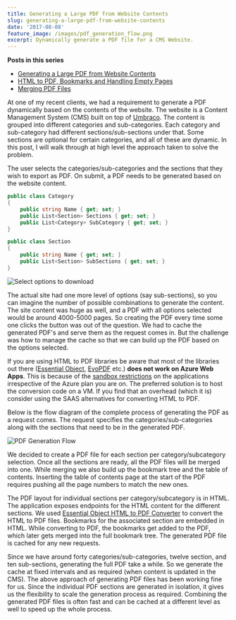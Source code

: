 ```yaml
---
title: Generating a Large PDF from Website Contents
slug: generating-a-large-pdf-from-website-contents
date: '2017-08-08'
feature_image: /images/pdf_generation_flow.png
excerpt: Dynamically generate a PDF file for a CMS Website.
---
```

**Posts in this series**

-   [Generating a Large PDF from Website Contents](/blog/generating-a-large-pdf-from-website-contents/)
-   [HTML to PDF, Bookmarks and Handling Empty Pages](/blog/generating-a-large-pdf-from-website-contents-part-ii/)
-   [Merging PDF Files](/blog/generating-a-large-pdf-from-website-contents-part-iii/)

At one of my recent clients, we had a requirement to generate a PDF dynamically based on the contents of the website. The website is a Content Management System (CMS) built on top of [Umbraco](https://umbraco.com/). The content is grouped into different categories and sub-categories. Each category and sub-category had different sections/sub-sections under that. Some sections are optional for certain categories, and all of these are dynamic. In this post, I will walk through at high level the approach taken to solve the problem.

The user selects the categories/sub-categories and the sections that they wish to export as PDF. On submit, a PDF needs to be generated based on the website content.

```csharp
public class Category
{
    public string Name { get; set; }
    public List<Section> Sections { get; set; }
    public List<Category> SubCategory { get; set; }
}

public class Section
{
    public string Name { get; set; }
    public List<Section> SubSections { get; set; }
}

```
![Select options to download](/images/pdf_generation.png)

The actual site had one more level of options (say sub-sections), so you can imagine the number of possible combinations to generate the content. The site content was huge as well, and a PDF with all options selected would be around 4000-5000 pages. So creating the PDF every time some one clicks the button was out of the question. We had to cache the generated PDF's and serve them as the request comes in. But the challenge was how to manage the cache so that we can build up the PDF based on the options selected.

If you are using HTML to PDF libraries be aware that most of the libraries out there ([Essential Object](https://www.essentialobjects.com/Products/EOPdf/Default.aspx), [EvoPDF](http://www.evopdf.com/) etc.) **does not work on Azure Web Apps**. This is because of the [sandbox restrictions](https://github.com/projectkudu/kudu/wiki/Azure-Web-App-sandbox#pdf-generation-from-html) on the applications irrespective of the Azure plan you are on. The preferred solution is to host the conversion code on a VM. If you find that an overhead (which it is) consider using the SAAS alternatives for converting HTML to PDF.

Below is the flow diagram of the complete process of generating the PDF as a request comes. The request specifies the categories/sub-categories along with the sections that need to be in the generated PDF.

![PDF Generation Flow](/images/pdf_generation_flow.png)

We decided to create a PDF file for each section per category/subcategory selection. Once all the sections are ready, all the PDF files will be merged into one. While merging we also build up the bookmark tree and the table of contents. Inserting the table of contents page at the start of the PDF requires pushing all the page numbers to match the new ones.

The PDF layout for individual sections per category/subcategory is in HTML. The application exposes endpoints for the HTML content for the different sections. We used [Essential Object HTML to PDF Converter](https://www.essentialobjects.com/Products/EOPdf/Default.aspx) to convert the HTML to PDF files. Bookmarks for the associated section are embedded in HTML. While converting to PDF, the bookmarks get added to the PDF, which later gets merged into the full bookmark tree. The generated PDF file is cached for any new requests.

Since we have around forty categories/sub-categories, twelve section, and ten sub-sections, generating the full PDF take a while. So we generate the cache at fixed intervals and as required (when content is updated in the CMS). The above approach of generating PDF files has been working fine for us. Since the individual PDF sections are generated in isolation, it gives us the flexibility to scale the generation process as required. Combining the generated PDF files is often fast and can be cached at a different level as well to speed up the whole process.

